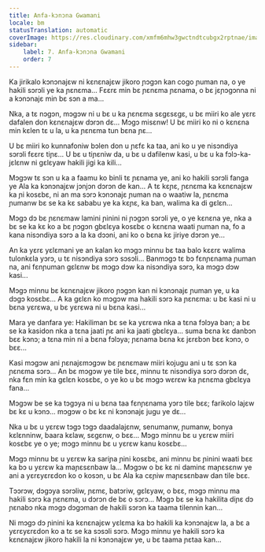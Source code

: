 ```yaml
---
title: Anfa-kɔnɔna Gwamani
locale: bm
statusTranslation: automatic
coverImage: https://res.cloudinary.com/xmfm6mhw3gwctndtcubgx2rptnae/image/upload/v1740468922/small_cover_tratado_de_psicologia_revolucionaria_a4c0dca4e0.webp
sidebar:
    label: 7. Anfa-kɔnɔna Gwamani
    order: 7
---
```

Ka jirikalo kɔnɔnajɛw ni kɛnɛnajɛw jikoro ɲɔgɔn kan cogo ɲuman na, o ye hakili sɔrɔli ye ka ɲɛnɛma... Fɛɛrɛ min bɛ ɲɛnɛma ɲɛnama, o bɛ jɛɲɔgɔnna ni a kɔnɔnajɛ min bɛ sɔn a ma...

Nka, a tɛ nɔgɔn, mɔgɔw ni u bɛ u ka ɲɛnɛma sɛgɛsɛgɛ, u bɛ miiri ko ale yɛrɛ dafalen don kɛnɛnajɛw dɔrɔn dɛ... Mɔgɔ misɛnw! U bɛ miiri ko ni o kɛnɛna min kɛlen tɛ u la, u ka ɲɛnɛma tun bɛna ɲɛ...

U bɛ miiri ko kunnafoniw bɔlen don u ɲɛfɛ ka taa, ani ko u ye nisɔndiya sɔrɔli fɛɛrɛ tiɲɛ... U bɛ u tiɲɛniw da, u bɛ u dafilenw kasi, u bɛ u ka fɔlɔ-ka-jɛlɛnw ni gɛlɛyaw hakili jigi ka kili...

Mɔgɔw tɛ sɔn u ka a faamu ko binli tɛ ɲɛnama ye, ani ko hakili sɔrɔli fanga ye Ala ka kɔnɔnajɛw jɔnjɔn dɔrɔn de kan... A tɛ kɛɲɛ, ɲɛnɛma ka kɛnɛnajɛw ka ɲi kosɛbɛ, ni an ma sɔrɔ kɔnɔnajɛ ɲuman na o waatiw la, ɲɛnɛma ɲumanw bɛ se ka kɛ sababu ye ka kɛɲɛ, ka ban, walima ka di gɛlɛn...

Mɔgɔ dɔ bɛ ɲɛnɛmaw lamini ɲinini ni ɲɔgɔn sɔrɔli ye, o ye kɛnɛna ye, nka a bɛ se ka kɛ ko a bɛ ɲɔgɔn gbɛlɛya kosɛbɛ o kɛnɛna waati ɲuman na, fo a kana nisɔndiya sɔrɔ a la ka dɔɔni, ani ko o bɛna kɛ jiriye dɔrɔn ye...

An ka yɛrɛ yɛlɛmani ye an kalan ko mɔgɔ minnu bɛ taa balo kɛɛrɛ walima tulonkɛla yɔrɔ, u tɛ nisɔndiya sɔrɔ sɔsɔli... Banmɔgɔ tɛ bɔ fɛnɲɛnama ɲuman na, ani fɛnɲuman gɛlɛnw bɛ mɔgɔ dɔw ka nisɔndiya sɔrɔ, ka mɔgɔ dɔw kasi...

Mɔgɔ minnu bɛ kɛnɛnajɛw jikoro ɲɔgɔn kan ni kɔnɔnajɛ ɲuman ye, u ka dɔgɔ kosɛbɛ... A ka gɛlɛn ko mɔgɔw ma hakili sɔrɔ ka ɲɛnɛma: u bɛ kasi ni u bɛna yɛrɛwa, u bɛ yɛrɛwa ni u bɛna kasi...

Mara ye danfara ye: Hakiliman bɛ se ka yɛrɛwa nka a tɛna fɔlɔya ban; a bɛ se ka kasidon nka a tɛna jaati ɲɛ ani ka jaati gbɛlɛya... suma bɛna kɛ danbɔn bɛɛ kɔnɔ; a tɛna min ni a bɛna fɔlɔya; ɲɛnama bɛna kɛ jɛrɛbɔn bɛɛ kɔnɔ, o bɛɛ...

Kasi mɔgɔw ani ɲɛnajɛmɔgɔw bɛ ɲɛnɛmaw miiri kojugu ani u tɛ sɔn ka ɲɛnɛma sɔrɔ... An bɛ mɔgɔw ye tile bɛɛ, minnu tɛ nisɔndiya sɔrɔ dɔrɔn dɛ, nka fɛn min ka gɛlɛn kosɛbɛ, o ye ko u bɛ mɔgɔ wɛrɛw ka ɲɛnɛma gbɛlɛya fana...

Mɔgɔw be se ka tɔgɔya ni u bɛna taa fɛnɲɛnama yɔrɔ tile bɛɛ; farikolo lajɛw bɛ kɛ u kɔnɔ... mɔgɔw o bɛ kɛ ni kɔnɔnajɛ jugu ye dɛ...

Nka u bɛ u yɛrɛw tɔgɔ tɔgɔ daadalajɛnw, senumanw, ɲumanw, bonya kɛlɛnninw, baara kɛlaw, sɛgɛnw, o bɛɛ... Mɔgɔ minnu bɛ u yɛrɛw miiri kosɛbɛ ye o ye; mɔgɔ minnu bɛ u yɛrɛw kanu kosɛbɛ...

Mɔgɔ minnu bɛ u yɛrɛw ka sariɲa ɲini kosɛbɛ, ani minnu bɛ ɲinini waati bɛɛ ka bɔ u yɛrɛw ka maɲɛsɛnbaw la... Mɔgɔw o bɛ kɛ ni daminɛ maɲɛsɛnw ye ani a yɛrɛyɛrɛdon ko o kosɔn, u bɛ Ala ka cɛɲiw maɲɛsɛnbaw dan tile bɛɛ.

Tɔɔrɔw, dɔgɔya sɔrɔliw, ɲɛmɛ, batɔriw, gɛlɛyaw, o bɛɛ, mɔgɔ minnu ma hakili sɔrɔ ka ɲɛnɛma, u dɔrɔn de bɛ o sɔrɔ... Mɔgɔ bɛ se ka hakilita diɲɛ dɔ ɲɛnabɔ nka mɔgɔ dɔgɔman de hakili sɔrɔn ka taama tilennin kan...

Ni mɔgɔ dɔ ɲinini ka kɛnɛnajɛw yɛlɛma ka bɔ hakili ka kɔnɔnajɛw la, a bɛ a yɛrɛyɛrɛdon ko a tɛ se ka sɔsɔli sɔrɔ. Mɔgɔ minnu ye hakili sɔrɔ ka kɛnɛnajɛw jikoro hakili la ni kɔnɔnajɛw ye, u bɛ taama ɲɛtaa kan...

